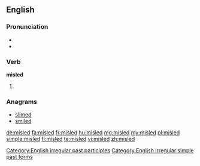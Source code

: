 ==English==

===Pronunciation===
* {{X-SAMPA|/%mIs"lEd/}}
* {{IPA|/ˌmɪsˈlɛd/}}

===Verb===
'''misled'''

# {{past of|mislead}}

===Anagrams===
* [[slimed#English|slimed]]
* [[smiled#English|smiled]]

[[Category:English irregular past participles]]
[[Category:English irregular simple past forms]]

[[de:misled]]
[[fa:misled]]
[[fr:misled]]
[[hu:misled]]
[[mg:misled]]
[[my:misled]]
[[pl:misled]]
[[simple:misled]]
[[fi:misled]]
[[te:misled]]
[[vi:misled]]
[[zh:misled]]